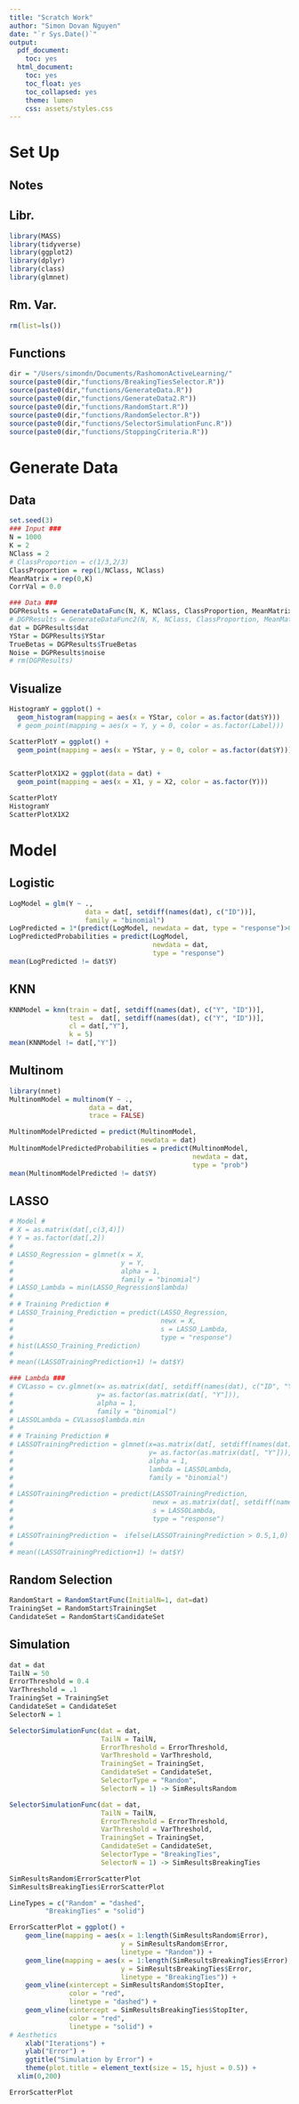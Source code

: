 ```yaml
---
title: "Scratch Work"
author: "Simon Dovan Nguyen"
date: "`r Sys.Date()`"
output:
  pdf_document:
    toc: yes
  html_document:
    toc: yes
    toc_float: yes
    toc_collapsed: yes
    theme: lumen
    css: assets/styles.css
---
```


# Set Up

## Notes

## Libr.

```r
library(MASS)
library(tidyverse)
library(ggplot2)
library(dplyr)
library(class)
library(glmnet)
```

## Rm. Var.

```r
rm(list=ls())
```

## Functions

```r
dir = "/Users/simondn/Documents/RashomonActiveLearning/"
source(paste0(dir,"functions/BreakingTiesSelector.R"))
source(paste0(dir,"functions/GenerateData.R"))
source(paste0(dir,"functions/GenerateData2.R"))
source(paste0(dir,"functions/RandomStart.R"))
source(paste0(dir,"functions/RandomSelector.R"))
source(paste0(dir,"functions/SelectorSimulationFunc.R"))
source(paste0(dir,"functions/StoppingCriteria.R"))
```

# Generate Data

## Data

```r
set.seed(3)
### Input ###
N = 1000
K = 2
NClass = 2
# ClassProportion = c(1/3,2/3)
ClassProportion = rep(1/NClass, NClass)
MeanMatrix = rep(0,K)
CorrVal = 0.0
```

```r
### Data ###
DGPResults = GenerateDataFunc(N, K, NClass, ClassProportion, MeanMatrix, CorrVal)
# DGPResults = GenerateDataFunc2(N, K, NClass, ClassProportion, MeanMatrix, CorrVal)
dat = DGPResults$dat
YStar = DGPResults$YStar
TrueBetas = DGPResults$TrueBetas
Noise = DGPResults$noise
# rm(DGPResults)
```

## Visualize

```r
HistogramY = ggplot() +
  geom_histogram(mapping = aes(x = YStar, color = as.factor(dat$Y)))
  # geom_point(mapping = aes(x = Y, y = 0, color = as.factor(Label))) 

ScatterPlotY = ggplot() +
  geom_point(mapping = aes(x = YStar, y = 0, color = as.factor(dat$Y)))


ScatterPlotX1X2 = ggplot(data = dat) +
  geom_point(mapping = aes(x = X1, y = X2, color = as.factor(Y))) 

ScatterPlotY
HistogramY
ScatterPlotX1X2
```

# Model

## Logistic
```r
LogModel = glm(Y ~ ., 
                   data = dat[, setdiff(names(dat), c("ID"))],
                   family = "binomial")
LogPredicted = 1*(predict(LogModel, newdata = dat, type = "response")>0.5)+1
LogPredictedProbabilities = predict(LogModel,
                                    newdata = dat,
                                    type = "response")
mean(LogPredicted != dat$Y)
```


## KNN
```r
KNNModel = knn(train = dat[, setdiff(names(dat), c("Y", "ID"))],
               test =  dat[, setdiff(names(dat), c("Y", "ID"))],
               cl = dat[,"Y"],
               k = 5)
mean(KNNModel != dat[,"Y"])
```

## Multinom
```r
library(nnet)
MultinomModel = multinom(Y ~ .,
                    data = dat,
                    trace = FALSE)

MultinomModelPredicted = predict(MultinomModel,
                                 newdata = dat)
MultinomModelPredictedProbabilities = predict(MultinomModel,
                                              newdata = dat,
                                              type = "prob")
mean(MultinomModelPredicted != dat$Y)
```

## LASSO

```r
# Model #
# X = as.matrix(dat[,c(3,4)])
# Y = as.factor(dat[,2])
# 
# LASSO_Regression = glmnet(x = X, 
#                           y = Y,
#                           alpha = 1,
#                           family = "binomial")
# LASSO_Lambda = min(LASSO_Regression$lambda)
# 
# # Training Prediction #
# LASSO_Training_Prediction = predict(LASSO_Regression, 
#                                     newx = X, 
#                                     s = LASSO_Lambda,
#                                     type = "response")
# hist(LASSO_Training_Prediction)
# 
# mean((LASSOTrainingPrediction+1) != dat$Y)

```


```r
### Lambda ###
# CVLasso = cv.glmnet(x= as.matrix(dat[, setdiff(names(dat), c("ID", "Y"))]),
#                     y= as.factor(as.matrix(dat[, "Y"])),
#                     alpha = 1,
#                     family = "binomial")
# LASSOLambda = CVLasso$lambda.min
# 
# # Training Prediction #
# LASSOTrainingPrediction = glmnet(x=as.matrix(dat[, setdiff(names(dat), c("ID", "Y"))]),
#                                  y= as.factor(as.matrix(dat[, "Y"])),
#                                  alpha = 1,
#                                  lambda = LASSOLambda,
#                                  family = "binomial")
# 
# LASSOTrainingPrediction = predict(LASSOTrainingPrediction,
#                                   newx = as.matrix(dat[, setdiff(names(dat), c("ID", "Y"))]),
#                                   s = LASSOLambda,
#                                   type = "response")
# 
# LASSOTrainingPrediction =  ifelse(LASSOTrainingPrediction > 0.5,1,0)
# 
# mean((LASSOTrainingPrediction+1) != dat$Y)
```

## Random Selection

```r
RandomStart = RandomStartFunc(InitialN=1, dat=dat)
TrainingSet = RandomStart$TrainingSet
CandidateSet = RandomStart$CandidateSet
```

## Simulation

```r
dat = dat
TailN = 50
ErrorThreshold = 0.4
VarThreshold = .1
TrainingSet = TrainingSet
CandidateSet = CandidateSet
SelectorN = 1
```


```r
SelectorSimulationFunc(dat = dat,
                       TailN = TailN,
                       ErrorThreshold = ErrorThreshold,
                       VarThreshold = VarThreshold,
                       TrainingSet = TrainingSet,
                       CandidateSet = CandidateSet,
                       SelectorType = "Random",
                       SelectorN = 1) -> SimResultsRandom

SelectorSimulationFunc(dat = dat,
                       TailN = TailN,
                       ErrorThreshold = ErrorThreshold,
                       VarThreshold = VarThreshold,
                       TrainingSet = TrainingSet,
                       CandidateSet = CandidateSet,
                       SelectorType = "BreakingTies",
                       SelectorN = 1) -> SimResultsBreakingTies
```
```r
SimResultsRandom$ErrorScatterPlot
SimResultsBreakingTies$ErrorScatterPlot
```
```r
LineTypes = c("Random" = "dashed",
         "BreakingTies" = "solid")

ErrorScatterPlot = ggplot() +
    geom_line(mapping = aes(x = 1:length(SimResultsRandom$Error), 
                            y = SimResultsRandom$Error,
                            linetype = "Random")) + 
    geom_line(mapping = aes(x = 1:length(SimResultsBreakingTies$Error), 
                            y = SimResultsBreakingTies$Error,
                            linetype = "BreakingTies")) + 
    geom_vline(xintercept = SimResultsRandom$StopIter, 
               color = "red",
               linetype = "dashed") + 
    geom_vline(xintercept = SimResultsBreakingTies$StopIter, 
               color = "red",
               linetype = "solid") +
# Aesthetics
    xlab("Iterations") +
    ylab("Error") +
    ggtitle("Simulation by Error") +
    theme(plot.title = element_text(size = 15, hjust = 0.5)) +
  xlim(0,200)

ErrorScatterPlot

```